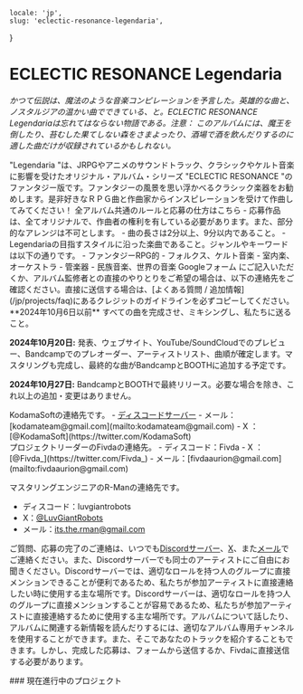     locale: 'jp',
    slug: 'eclectic-resonance-legendaria',
}

# ECLECTIC RESONANCE Legendaria

*かつて伝説は、魔法のような音楽コンピレーションを予言した。英雄的な曲と、ノスタルジアの温かい曲でできている、と。ECLECTIC RESONANCE Legendariaは忘れてはならない物語である。注意： このアルバムには、魔王を倒したり、苔むした果てしない森をさまよったり、酒場で酒を飲んだりするのに適した曲だけが収録されているかもしれない。*

<WrappableParagraph title="紹介">
"Legendaria "は、JRPGやアニメのサウンドトラック、クラシックやケルト音楽に影響を受けたオリジナル・アルバム・シリーズ "ECLECTIC RESONANCE "のファンタジー版です。ファンタジーの風景を思い浮かべるクラシック楽器をお勧めします。是非好きなＲＰＧ曲と作曲家からインスピレーションを受けて作曲してみてください！
</WrappableParagraph>

<WrappableParagraph title="KodamaSounds固有の一般的なルール">
    <CtaButton link='/projects/faq' icon='book'>
        <span>全アルバム共通のルールと応募の仕方はこちら</span>
    </CtaButton>
</WrappableParagraph>

<WrappableParagraph title="作曲に関するルール">
- 応募作品は、全てオリジナルで、作曲者の権利を有している必要があります。また、部分的なアレンジは不可とします。
- 曲の長さは2分以上、9分以内であること。
- Legendariaの目指すスタイルに沿った楽曲であること。ジャンルやキーワードは以下の通りです。
    - ファンタジーRPG的
    - フォルクス、ケルト音楽
    - 室内楽、オーケストラ
    - 管楽器
    - 民族音楽、世界の音楽
</WrappableParagraph>

<WrappableParagraph title="応募について">
<CtaButton link='https://docs.google.com/forms/d/e/1FAIpQLScMPqnJc4JNvCf-wr8Y1OXUCestzVX1Sqas6mTMG-6jducA2Q/viewform' icon='envelope'>
    <span>Googleフォーム</span>
</CtaButton>
にご記入いただくか、アルバム監修者との直接のやりとりをご希望の場合は、以下の連絡先をご確認ください。直接に送信する場合は、[よくある質問 / 追加情報](/jp/projects/faq)にあるクレジットのガイドラインを必ずコピーしてください。
</WrappableParagraph>

<WrappableParagraph title="締切">
**2024年10月6日以前** すべての曲を完成させ、ミキシングし、私たちに送ること。

**2024年10月20日:** 発表、ウェブサイト、YouTube/SoundCloudでのプレビュー、Bandcampでのプレオーダー、アーティストリスト、曲順が確定します。マスタリングも完成し、最終的な曲がBandcampとBOOTHに追加する予定です。

**2024年10月27日:** BandcampとBOOTHで最終リリース。必要な場合を除き、これ以上の追加・変更はありません。
</WrappableParagraph>

<WrappableParagraph title="お問い合わせ（ご質問・応募）">
KodamaSoftの連絡先です。
- <a href="/discord">ディスコードサーバー</a> 
- メール：[kodamateam@gmail.com](mailto:kodamateam@gmail.com)
- X ：[@KodamaSoft](https://twitter.com/KodamaSoft)

<br/>
プロジェクトリーダーのFivdaの連絡先。
- ディスコード：Fivda
- X ：[@Fivda_](https://twitter.com/Fivda_)
- メール：[fivdaaurion@gmail.com](mailto:fivdaaurion@gmail.com)

マスタリングエンジニアのR-Manの連絡先です。
- ディスコード：luvgiantrobots
- X：[@LuvGiantRobots](https://twitter.com/LuvGiantRobots)
- メール：[its.the.rman@gmail.com](mailto:its.the.rman@gmail.com)

ご質問、応募の完了のご連絡は、いつでも<a href="/discord">Discordサーバー</a>、[X](https://twitter.com/KodamaSoft)、また[メール](mailto:kodamateam@gmail.com)でご連絡ください。また、Discordサーバーでも同士のアーティストにご自由にお聞きください。Discordサーバーでは、適切なロールを持つ人のグループに直接メンションできることが便利であるため、私たちが参加アーティストに直接連絡したい時に使用する主な場所です。Discordサーバーは、適切なロールを持つ人のグループに直接メンションすることが容易であるため、私たちが参加アーティストに直接連絡するために使用する主な場所です。アルバムについて話したり、アルバムに関連する新情報を読んだりするには、適切なアルバム専用チャンネルを使用することができます。また、そこであなたのトラックを紹介することもできます。しかし、完成した応募は、フォームから送信するか、Fivdaに直接送信する必要があります。
</WrappableParagraph>

<WrappableParagraph title="アルバム詳細">
### 現在進行中のプロジェクト
<ProjectInformation slug="eclectic-resonance-legendaria"/>
</WrappableParagraph>